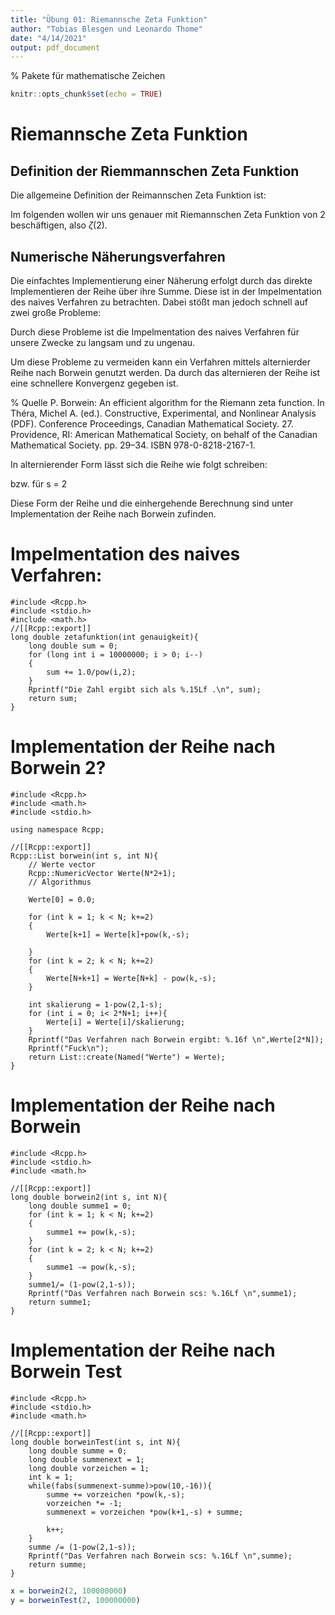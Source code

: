 ```yaml
---
title: "Übung 01: Riemannsche Zeta Funktion"
author: "Tobias Blesgen und Leonardo Thome"
date: "4/14/2021"
output: pdf_document
---
```


% Pakete für mathematische Zeichen
\usepackage{asmssymb}

```r
knitr::opts_chunk$set(echo = TRUE)
```

# Riemannsche Zeta Funktion

## Definition der Riemmannschen Zeta Funktion

Die allgemeine Definition der Reimannschen Zeta Funktion ist:
\begin{equation}
\zeta(s) = \sum_{k=1}^\infty \frac{1}{k^s} , s \in \mathbb{C}
\end{equation}

Im folgenden wollen wir uns genauer mit Riemannschen Zeta Funktion von 2 beschäftigen,
also $\zeta(2)$.
\begin{equation}
\zeta(2) = \sum_{k=1}^\infty \frac{1}{k^2}
\end{equation}

## Numerische Näherungsverfahren

Die einfachtes Implementierung einer Näherung erfolgt durch das direkte Implementieren der Reihe über ihre Summe.
Diese ist in der Impelmentation des naives Verfahren zu betrachten.
Dabei stößt man jedoch schnell auf zwei große Probleme:

\begin{enumerate}
    \item Die Konvergenz der Reihe in ihrer grundlegenden Form ist nicht sehr schnell und braucht daher viele Summenschritte
    bis ein außreichend genauer Wert erreicht wird.
    \item Das Addieren immer kleiner Zahlen ist für den Menschen kein Problem jedoch hat der Computer nur eine begrenzte Anhalen an
    Stellen für eine Zahl so sind die Zahlen irgendwann zu klein um auf die größere vorherige Zahl addiert zu werden. 
    Dies ist in der Regel kein Problem da zu dem Zeitpunkt die gewünschte Genauigkeit erreicht wurde, 
    jedoch tritt hier das Problem der langsamen Konvergenz auf durch das der Wert zu jenem Zeitpunk noch zu ungenau ist.  
\end{enumerate}

Durch diese Probleme ist die Impelmentation des naives Verfahren für unsere Zwecke zu langsam und zu ungenau.

Um diese Probleme zu vermeiden kann ein Verfahren mittels alternierder Reihe nach Borwein genutzt werden.
Da durch das alternieren der Reihe ist eine schnellere Konvergenz gegeben ist.

% Quelle P. Borwein: An efficient algorithm for the Riemann zeta function. In Théra, Michel A. (ed.). Constructive, Experimental, and Nonlinear Analysis (PDF). Conference Proceedings, Canadian Mathematical Society. 27. Providence, RI: American Mathematical Society, on behalf of the Canadian Mathematical Society. pp. 29–34. ISBN 978-0-8218-2167-1.

In alternierender Form lässt sich die Reihe wie folgt schreiben:

\begin{equation}
\zeta(s) = \frac{1}{1-2^{1-s}} \, \sum_{k=1}^\infty \frac{-1^{k-1}}{k^s}
\end{equation}
bzw. für s = 2
\begin{equation}
\zeta(s) = 2 \, \sum_{k=1}^\infty \frac{-1^{k-1}}{k^2}
\end{equation}

Diese Form der Reihe und die einhergehende Berechnung sind unter Implementation der Reihe nach Borwein zufinden.

# Impelmentation des naives Verfahren:
```Rcpp
#include <Rcpp.h>
#include <stdio.h>
#include <math.h>
//[[Rcpp::export]]
long double zetafunktion(int genauigkeit){
    long double sum = 0;
    for (long int i = 10000000; i > 0; i--)
    {
        sum += 1.0/pow(i,2);
    }
    Rprintf("Die Zahl ergibt sich als %.15Lf .\n", sum);
    return sum;
}
```



# Implementation der Reihe nach Borwein 2?
```Rcpp
#include <Rcpp.h>
#include <math.h>
#include <stdio.h>

using namespace Rcpp;

//[[Rcpp::export]]
Rcpp::List borwein(int s, int N){
    // Werte vector
    Rcpp::NumericVector Werte(N*2+1);
    // Algorithmus
    
    Werte[0] = 0.0;
    
    for (int k = 1; k < N; k+=2)
    {
        Werte[k+1] = Werte[k]+pow(k,-s);
        
    }
    for (int k = 2; k < N; k+=2)
    {
        Werte[N+k+1] = Werte[N+k] - pow(k,-s);
    }
    
    int skalierung = 1-pow(2,1-s);
    for (int i = 0; i< 2*N+1; i++){
        Werte[i] = Werte[i]/skalierung;
    }
    Rprintf("Das Verfahren nach Borwein ergibt: %.16f \n",Werte[2*N]);
    Rprintf("Fuck\n");
    return List::create(Named("Werte") = Werte);
}
```

# Implementation der Reihe nach Borwein
```Rcpp
#include <Rcpp.h>
#include <stdio.h>
#include <math.h>

//[[Rcpp::export]]
long double borwein2(int s, int N){
    long double summe1 = 0;
    for (int k = 1; k < N; k+=2)
    {
        summe1 += pow(k,-s);
    }
    for (int k = 2; k < N; k+=2)
    {
        summe1 -= pow(k,-s);
    }
    summe1/= (1-pow(2,1-s));
    Rprintf("Das Verfahren nach Borwein scs: %.16Lf \n",summe1);
    return summe1;
}
```

# Implementation der Reihe nach Borwein Test
```Rcpp
#include <Rcpp.h>
#include <stdio.h>
#include <math.h>

//[[Rcpp::export]]
long double borweinTest(int s, int N){
    long double summe = 0;
    long double summenext = 1;
    long double vorzeichen = 1;
    int k = 1;
    while(fabs(summenext-summe)>pow(10,-16)){
        summe += vorzeichen *pow(k,-s);
        vorzeichen *= -1;
        summenext = vorzeichen *pow(k+1,-s) + summe;
        
        k++;
    }
    summe /= (1-pow(2,1-s));
    Rprintf("Das Verfahren nach Borwein scs: %.16Lf \n",summe);
    return summe;
}
```


```r
x = borwein2(2, 100000000)
y = borweinTest(2, 100000000)

```